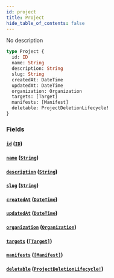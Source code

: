 ```yaml
---
id: project
title: Project
hide_table_of_contents: false
---
```



No description

```graphql
type Project {
  id: ID
  name: String
  description: String
  slug: String
  createdAt: DateTime
  updatedAt: DateTime
  organization: Organization
  targets: [Target]
  manifests: [Manifest]
  deletable: ProjectDeletionLifecycle!
}
```


### Fields

#### [`id`](#) ([`ID`](/swapi/scalars/id))




#### [`name`](#) ([`String`](/swapi/scalars/string))




#### [`description`](#) ([`String`](/swapi/scalars/string))




#### [`slug`](#) ([`String`](/swapi/scalars/string))




#### [`createdAt`](#) ([`DateTime`](/swapi/scalars/date-time))




#### [`updatedAt`](#) ([`DateTime`](/swapi/scalars/date-time))




#### [`organization`](#) ([`Organization`](/swapi/objects/organization))




#### [`targets`](#) ([`[Target]`](/swapi/objects/target))




#### [`manifests`](#) ([`[Manifest]`](/swapi/objects/manifest))




#### [`deletable`](#) ([`ProjectDeletionLifecycle!`](/swapi/objects/project-deletion-lifecycle))






